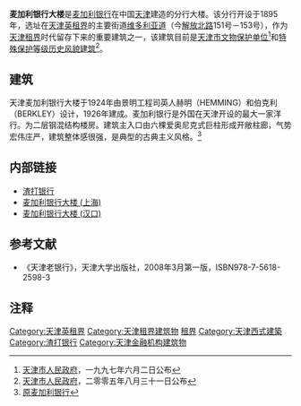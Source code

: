{{文物保护单位
| 级别 = 省级
| 省区市 = 天津市
| 名称 = 原麦加利银行大楼
| 图片 = [[File:20150301-天津麦加利银行大楼3.jpg|280px]]
| 编号 = 3
| 分类 = 近现代重要史迹及代表性建筑
| 时代 = 1926年
| 所在 = [[天津市|天津市]][[和平区_(天津市)|和平区]]
| 登录 = 1997年6月2日
}}
'''麦加利银行大楼'''是[[渣打银行|麦加利银行]]在中国[[天津|天津]]建造的分行大楼。该分行开设于1895年，选址在[[天津英租界|天津英租界]]的主要街道[[天津维多利亚道|维多利亚道]]（今[[解放北路|解放北路]]151号－153号），作为[[天津租界|天津租界]]时代留存下来的重要建筑之一，该建筑目前是[[天津市文物保护单位|天津市文物保护单位]]<ref>[[天津市人民政府|天津市人民政府]]，一九九七年六月二日公布</ref>和[[天津历史风貌建筑|特殊保护等级历史风貌建筑]]<ref>[[天津市人民政府|天津市人民政府]]，二零零五年八月三十一日公布</ref>。

== 建筑 ==
{{天津历史风貌建筑
| 省区市 = 天津市
| 名称 = 原麦加利银行大楼
| 图片 = [[File:天津麦加利银行大楼1.jpg|200px]]
| 编号 = 0120015
| 等级 = 重点保护
| 时代 = 1926年
| 所在 = [[天津市|天津市]][[和平区_(天津市)|和平区]]
| 公布 = 2005年8月31日
}}
天津麦加利银行大楼于1924年由景明工程司英人赫明（HEMMING）和伯克利（BERKLEY）设计，1926年建成。麦加利银行是外国在天津开设的最大一家洋行。为二层钢混结构楼房。建筑主入口由六棵爱奥尼克式巨柱形成开敞柱廊，气势宏伟庄严，建筑整体感很强，是典型的古典主义风格。<ref>[http://www.jwb.com.cn/jwb/html/2009-02/13/content_267536.htm 原麦加利银行]{{dead link|date=2018年5月 |bot=InternetArchiveBot |fix-attempted=yes }}</ref>

== 内部链接 ==
* [[渣打银行|渣打银行]]
* [[麦加利银行大楼_(上海)|麦加利银行大楼 (上海)]]
* [[麦加利银行大楼_(汉口)|麦加利银行大楼 (汉口)]]

== 参考文献 ==
*《天津老银行》，天津大学出版社，2008年3月第一版，ISBN978-7-5618-2598-3

== 注释 ==
<div class="references-small">
<references></references>
</div>

{{天津解放北路建筑群}}
{{天津近代历史文化专题}}
{{天津市文物保护单位}}

[[Category:天津英租界|Category:天津英租界]]
[[Category:天津租界建筑物|Category:天津租界建筑物]]
[[Category:中国近代建筑|租界]] 
[[Category:天津西式建築|Category:天津西式建築]]
[[Category:渣打银行|Category:渣打银行]]
[[Category:天津金融机构建筑物|Category:天津金融机构建筑物]]